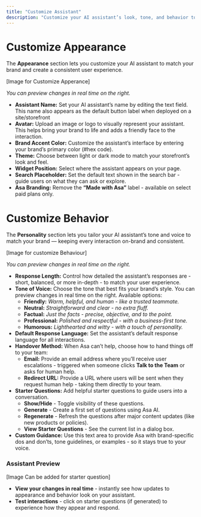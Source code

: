 ```yaml
---
title: "Customize Assistant"
description: "Customize your AI assistant’s look, tone, and behavior to match your brand and deliver a consistent, on-brand user experience."
---
```


# **Customize Appearance**

The **Appearance** section lets you customize your AI assistant to match your brand and create a consistent user experience.

[Image for Customize Apperance]

_You can preview changes in real time on the right._

- **Assistant Name:** Set your AI assistant’s name by editing the text field. This name also appears as the default button label when deployed on a site/storefront
- **Avatar:** Upload an image or logo to visually represent your assistant. This helps bring your brand to life and adds a friendly face to the interaction.
- **Brand Accent Color:** Customize the assistant’s interface by entering your brand’s primary color (#hex code).
- **Theme:** Choose between light or dark mode to match your storefront’s look and feel.
- **Widget Position:** Select where the assistant appears on your page.
- **Search Placeholder:** Set the default text shown in the search bar - guide users on what they can ask or explore.
- **Asa Branding:** Remove the **“Made with Asa”** label - available on select paid plans only.

# **Customize Behavior**

The **Personality** section lets you tailor your AI assistant’s tone and voice to match your brand — keeping every interaction on-brand and consistent.

[Image for customize Behaviour]

_You can preview changes in real time on the right._

- **Response Length:** Control how detailed the assistant’s responses are - short, balanced, or more in-depth - to match your user experience.
- **Tone of Voice:** Choose the tone that best fits your brand’s style. You can preview changes in real time on the right. Available options:
  - **Friendly:** _Warm, helpful, and human - like a trusted teammate._
  - **Neutral:** _Straightforward and clear - no extra fluff._
  - **Factual:** _Just the facts - precise, objective, and to the point._
  - **Professional:** _Polished and respectful - with a business-first tone._
  - **Humorous:** _Lighthearted and witty - with a touch of personality._
- **Default Response Language:** Set the assistant’s default response language for all interactions.
- **Handover Method:** When Asa can’t help, choose how to hand things off to your team:
  - **Email:** Provide an email address where you’ll receive user escalations - triggered when someone clicks **Talk to the Team** or asks for human help.
  - **Redirect URL:** Provide a URL where users will be sent when they request human help - taking them directly to your team.
- **Starter Questions:** Add helpful starter questions to guide users into a conversation.
  - **Show/Hide** - Toggle visibility of these questions.
  - **Generate** - Create a first set of questions using Asa AI.
  - **Regenerate** - Refresh the questions after major content updates (like new products or policies).
  - **View Starter Questions** - See the current list in a dialog box.
- **Custom Guidance:** Use this text area to provide Asa with brand-specific dos and don’ts, tone guidelines, or examples - so it stays true to your voice.

### Assistant Preview

[Image Can be added for starter question]

- **View your changes in real time** - instantly see how updates to appearance and behavior look on your assistant.
- **Test interactions** - click on starter questions (if generated) to experience how they appear and respond.